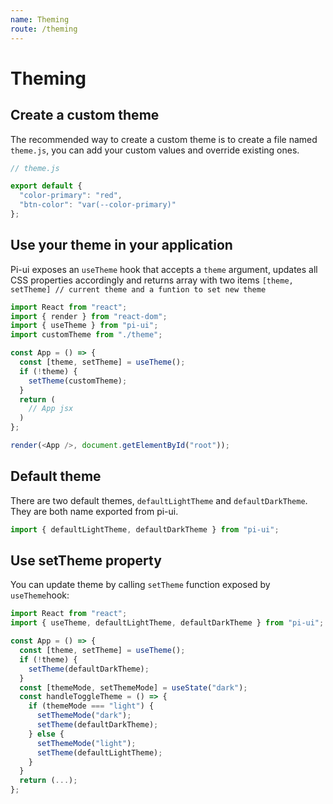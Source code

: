 ```yaml
---
name: Theming
route: /theming
---
```


# Theming

## Create a custom theme

The recommended way to create a custom theme is to create a file named `theme.js`, you can add your custom values and override existing ones.

```js
// theme.js

export default {
  "color-primary": "red",
  "btn-color": "var(--color-primary)"
};
```

## Use your theme in your application

Pi-ui exposes an `useTheme` hook that accepts a `theme` argument, updates all CSS properties accordingly and
returns array with two items `[theme, setTheme] // current theme and a funtion to set new theme`


```js
import React from "react";
import { render } from "react-dom";
import { useTheme } from "pi-ui";
import customTheme from "./theme";

const App = () => {
  const [theme, setTheme] = useTheme();
  if (!theme) {
    setTheme(customTheme);
  }
  return (
    // App jsx
  )
};

render(<App />, document.getElementById("root"));
```

## Default theme

There are two default themes, `defaultLightTheme` and `defaultDarkTheme`. They are both name exported from pi-ui.

```js
import { defaultLightTheme, defaultDarkTheme } from "pi-ui";
```

## Use setTheme property

You can update theme by calling `setTheme` function exposed by `useTheme`hook:

```js
import React from "react";
import { useTheme, defaultLightTheme, defaultDarkTheme } from "pi-ui";

const App = () => {
  const [theme, setTheme] = useTheme();
  if (!theme) {
    setTheme(defaultDarkTheme);
  }
  const [themeMode, setThemeMode] = useState("dark");
  const handleToggleTheme = () => {
    if (themeMode === "light") {
      setThemeMode("dark");
      setTheme(defaultDarkTheme);
    } else {
      setThemeMode("light");
      setTheme(defaultLightTheme);
    }
  }
  return (...);
};
```
